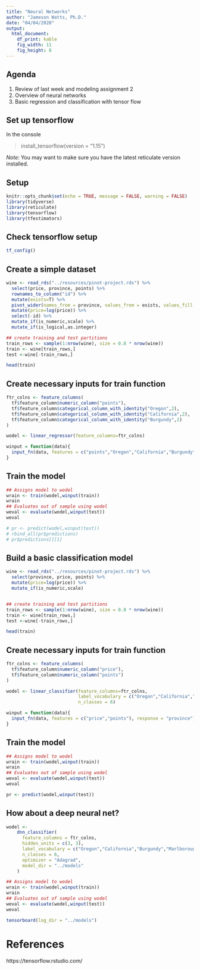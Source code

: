 ```yaml
---
title: "Neural Networks"
author: "Jameson Watts, Ph.D."
date: "04/04/2020"
output: 
  html_document:
    df_print: kable
    fig_width: 11
    fig_height: 8
---
```


## Agenda

1. Review of last week and modeling assignment 2
2. Overview of neural networks
3. Basic regression and classification with tensor flow

## Set up tensorflow

In the console

> install_tensorflow(version = "1.15")

*Note:* You may want to make sure you have the latest reticulate version installed.

## Setup
```r
knitr::opts_chunk$set(echo = TRUE, message = FALSE, warning = FALSE)
library(tidyverse)
library(reticulate)
library(tensorflow)
library(tfestimators)
```

## Check tensorflow setup
```r
tf_config()
```

## Create a simple dataset
```r
wine <- read_rds("../resources/pinot-project.rds") %>% 
  select(price, province, points) %>% 
  rownames_to_column("id") %>% 
  mutate(exists=T) %>% 
  pivot_wider(names_from = province, values_from = exists, values_fill = c(exists=F)) %>% 
  mutate(price=log(price)) %>% 
  select(-id) %>% 
  mutate_if(is_numeric,scale) %>% 
  mutate_if(is_logical,as.integer)

## create training and test partitions
train_rows <- sample(1:nrow(wine), size = 0.8 * nrow(wine))
train <- wine[train_rows,] 
test <-wine[-train_rows,]

head(train)
```


## Create necessary inputs for train function
```r
ftr_colns <- feature_columns( 
  tf$feature_column$numeric_column("points"),
  tf$feature_column$categorical_column_with_identity("Oregon",2),
  tf$feature_column$categorical_column_with_identity("California",2),
  tf$feature_column$categorical_column_with_identity("Burgundy",2)
)

wodel <- linear_regressor(feature_columns=ftr_colns)

winput = function(data){ 
  input_fn(data, features = c("points","Oregon","California","Burgundy"), response = "price")
}

```

## Train the model

```r
## Assigns model to wodel
wrain <- train(wodel,winput(train))
wrain
## Evaluates out of sample using wodel
weval <- evaluate(wodel,winput(test))
weval

# pr <- predict(wodel,winput(test))
# rbind_all(pr$predictions)
# pr$predictions[][1]
```

## Build a basic classification model

```r
wine <- read_rds("../resources/pinot-project.rds") %>% 
  select(province, price, points) %>%
  mutate(price=log(price)) %>% 
  mutate_if(is_numeric,scale) 


## create training and test partitions
train_rows <- sample(1:nrow(wine), size = 0.8 * nrow(wine))
train <- wine[train_rows,] 
test <-wine[-train_rows,]

head(train)
```

## Create necessary inputs for train function
```r
ftr_colns <- feature_columns( 
  tf$feature_column$numeric_column("price"),
  tf$feature_column$numeric_column("points")
)

wodel <- linear_classifier(feature_columns=ftr_colns,
                           label_vocabulary = c("Oregon","California","Burgundy","Marlborough","Casablanca_Valley","New_York"),
                           n_classes = 6)

winput = function(data){ 
  input_fn(data, features = c("price","points"), response = "province")
}

```

## Train the model

```r
## Assigns model to wodel
wrain <- train(wodel,winput(train))
wrain
## Evaluates out of sample using wodel
weval <- evaluate(wodel,winput(test))
weval

pr <- predict(wodel,winput(test))
```

## How about a deep neural net?

```r
wodel <-
    dnn_classifier(
      feature_columns = ftr_colns,
      hidden_units = c(3, 3),
      label_vocabulary = c("Oregon","California","Burgundy","Marlborough","Casablanca_Valley","New_York"),
      n_classes = 6,
      optimizer = "Adagrad",
      model_dir = "../models"
    )

## Assigns model to wodel
wrain <- train(wodel,winput(train))
wrain
## Evaluates out of sample using wodel
weval <- evaluate(wodel,winput(test))
weval

tensorboard(log_dir = "../models")
```


# References

https://tensorflow.rstudio.com/


